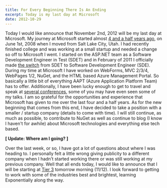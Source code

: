 ```yaml
---
title: For Every Beginning There Is An Ending
excerpt: Today is my last day at Microsoft
date: 2012-10-29
---
```


Today I would like announce that November 2nd, 2012 will be my last day at Microsoft. My journey at Microsoft started almost [4 and a half years ago](/2008-05-05-the-big-blue-monster-my-move-to-redmond-wa), on June 1st, 2008 when I moved from Salt Lake City, Utah. I had recently finished college and was working at a small startup and needed a change so off to Microsoft I went. I started on the ASP.NET team as a Software Development Engineer in Test (SDET) and in February of 2011 I officially made [the switch](/2011-02-23-joing-the-dark-side) from SDET to Software Development Engineer (SDE). During my time at Microsoft I have worked on WebForms, MVC 2/3/4, WebPages 1/2, NuGet, and the HTML based Azure Management Portal. So basically a little bit of everything AAPT (Azure Application Platform Team) has to offer. Additionally, I have been lucky enough to get to travel and speak at [several conferences](/talks), some of you may have even seen some of my talks. I am so grateful for the opportunities and experience that Microsoft has given to me over the last four and a half years. As for the new beginning that comes from this end, I have decided to take a position with a smaller / startup company (details to come with time). I will still continue, as much as possible, to contribute to NuGet as well as continue to blog (I know I haven't for awhile) about Microsoft technologies and everything else tech based.

**[ Update: Where am I going? ]**

Over the last week, or so, I have got a lot of questions about where I was heading to. I personally felt a little wrong giving publicity to a different company when I hadn’t started working there or was still working at my previous company. Well that all ends today, I would like to announce that I will be starting at [Tier 3](tier3.com) tomorrow morning (11/12). I look forward to getting to work with some of the industries best and brightest, learning Exponentially along the way.
